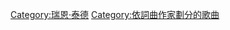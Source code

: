 {{Portal|音樂}}
{{Category explanation|[[瑞恩·泰德|瑞恩·泰德]]创作或联合创作的歌曲。關於瑞恩·泰德製作的歌曲，請見「[[:Category:瑞恩·泰德製作的歌曲|:Category:瑞恩·泰德製作的歌曲]]」}}

[[Category:瑞恩·泰德|Category:瑞恩·泰德]]
[[Category:依詞曲作家劃分的歌曲|Category:依詞曲作家劃分的歌曲]]